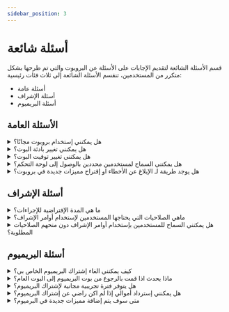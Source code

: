 ```yaml
---
sidebar_position: 3
---
```


# أسئلة شائعة

قسم الأسئلة الشائعة لتقديم الإجابات على الأسئلة عن البروبوت والتي تم طرحها بشكل متكرر من المستخدمين، تنقسم الأسئلة الشائعة إلى ثلاث فئات رئيسية: 

- أسئلة عامة
- أسئلة الإشراف
- أسئلة البريميوم

## الأسئلة العامة

<details>
  <summary>هل يمكنني إستخدام بروبوت مجانًا؟</summary>
  <p>
    نعم يمكنك إستخدام بروبوت مجانًا لكن بعض المميزات قد تتطلب الإشتراك في النسخة المدفوعة (البرميوم) للتمكن من إستخدامها، يمكنك التحقق من الأسعار و أنواع الإشتراكات من <a href="https://probot.io/premium">صفحة البريميوم</a>.
  </p>
</details>

<details>
  <summary>هل يمكنني تغيير بادئة البوت؟</summary>
  <p>
    للأسف لا، لم يعد البوت يستخدم البادئات بدلاً منها قمنا بإعتماد أوامر السلاش وأيضًا يمكنك تعيين إختصارات للأوامر وإستخدامها كـ بديل.
  </p>
</details>

<details>
  <summary>هل يمكنني تغيير توقيت البوت؟</summary>
  <p>
    في الوقت الحالي لا يمكن تغيير توقيت البوت، تم تعيين التوقيت الإفتراضي على التوقيت العالمي  UTC+3.
  </p>
</details>

<details>
  <summary>هل يمكنني السماح لمستخدمين محددين بالوصول إلى لوحة التحكم؟</summary>
  <p>
    يمكن فقط للمستخدمين الذين لديهم صلاحية Adminstrator بالوصول إلى لوحة التحكم، لمنح حق الوصول لمستخدمين محددين ، قم بإنشاء رتبة بصلاحية Adminstrator وقم بإعطائها للمستخدمين المحددين.
  </p>
</details>

<details>
  <summary>هل يوجد طريقة لـ الإبلاغ عن الأخطاء او إقتراح مميزات جديدة في بروبوت؟</summary>
  <p>
    نعم يمكنك الإبلاغ عن الأخطاء و إقتراح مميزات جديدة من خلال الإنضمام إلى <a href="https://discord.gg/probot">السيرفر الرسمي لبروبوت</a> حيث يمكنك مشاركة رأيك في مجتمعنا.
  </p>
</details>

## أسئلة الإشراف

<details>
  <summary>ما هي المدة الإفتراضية للإجراءات؟</summary>
  <p>
    إذا لم يتم تحديد وقت ، فإن المدة الإفتراضية للإجراءات هي ثلاثة أشهر.
  </p>
</details>

<details>
  <summary>ماهي الصلاحيات التي يحتاجها المستخدمين لإستخدام أوامر الإشراف؟</summary>
  <p>
    تختلف الصلاحيات في جميع الأوامر، يمكن للمستخدمين محاولة إستخدام الأمر بواسطة السلاش وسيتلقى رسالة خطأ تحتوي على الصلاحية المطلوبة لإستخدام الأمر.
  </p>
</details>

<details>
  <summary>هل يمكنني السماح للمستخدمين بإستخدام أوامر الإشراف دون منحهم الصلاحيات المطلوبة؟</summary>
  <p>
    نعم يمكنك السماح للمستخدمين بإستخدام اوامر الإشراف دون منحهم الصلاحيات المطلوبة، يوجد خيار في قسم الإشراف يدعى "رولات المشرفين" والذي يسمح بتحديد رتب المسموح لها بإستخدام أوامر الإشراف.
  </p>
</details>

## أسئلة البريميوم

<details>
  <summary>كيف يمكنني الغاء إشتراك البريميوم الخاص بي؟</summary>
  <p>
    يمكنك الغاء إشتراك البريميوم الخاص بك عبر التوجه إلى صفحة إدارة البريميوم في لوحة التحكم والضغط على الإشتراك المطلوب ثم الضغط على زر إلغاء الإشتراك، عند إلغاء الإشتراك لن يتم سحب رسوم منك و سيتم إلغاء مميزات البريميوم من سيرفرك بمجرد إنتهاء مدة الإشتراك. 
  </p>
</details>

<details>
  <summary>ماذا يحدث اذا قمت بالرجوع من بوت البريميوم إلى البوت العام؟</summary>
  <p>
    إذا قمت بالرجوع من بوت البريميوم إلى البوت العام فستفقد الوصول إلى جميع مميزات البريميوم، لن يتم حذف بيانات سيرفرك، ولكن سيتم قفل المميزات حتى أن تشترك في البرميوم وإرجاعه مرة أخرى.
  </p>
</details>

<details>
  <summary>هل يتوفر فترة تجريبية مجانية لإشتراك البريميوم؟</summary>
  <p>
    للاسف لا، غير متوفر فترة تجريبية مجانية لاشتراك البريميوم.
   </p>
</details>

<details>
  <summary>هل يمكنني إسترداد أموالي إذا لم اكن راضي عن إشتراك البريميوم؟</summary>
  <p>
    يتم مراجعة طلب الإسترداد إعتمادا عن مختلف الحالات و سبب طلب الإسترداد ، إذا كنت ترغب في طلب الإسترداد يرجى التواصل مع <a href="https://discord.gg/probot">فريق الدعم الفني</a> لتقديم الطلب.
   </p>
</details>

<details>
  <summary>متى سوف يتم إضافة مميزات جديدة في البرميوم؟</summary>
  <p>
    يتم إضافة مميزات جديدة في البريميوم بإنتظام، ولكن لا يوجد مواعيد محددة، للبقاء على إطلاع المميزات و التحديثات الجديدة يمكنك الإنضمام إلى سيرفر <a href="https://discord.gg/probot">الدعم الفني</a> حيث نشارك المعلومات حول بروبوت بشكل متواصل.
   </p>
</details>
